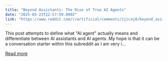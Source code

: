 ```yaml
---
title: "Beyond Assistants: The Rise of True AI Agents"
date: "2025-03-23T22:57:59.000Z"
link: "https://www.reddit.com/r/artificial/comments/1jicaj8/beyond_assistants_the_rise_of_true_ai_agents/"
---
```


This post attempts to define what "AI agent" actually means and differentiate between AI assistants and AI agents. My hope is that it can be a conversation starter within this subreddit as I am very i...

[Read more](https://www.reddit.com/r/artificial/comments/1jicaj8/beyond_assistants_the_rise_of_true_ai_agents/)
